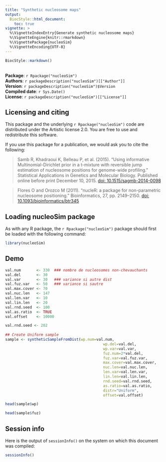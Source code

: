 ```yaml
---
title: "Synthetic nucleosome maps"
output:
  BiocStyle::html_document:
    toc: true
vignette: >
  %\VignetteIndexEntry{Generate synthetic nucleosome maps}
  %\VignetteEngine{knitr::rmarkdown}
  %\VignettePackage{nucleoSim}
  %\VignetteEncoding{UTF-8}
---
```


```r
BiocStyle::markdown()
```
<br>
**Package**: `r Rpackage("nucleoSim")`<br />
**Authors**: `r packageDescription("nucleoSim")[["Author"]]`<br />
**Version**: `r packageDescription("nucleoSim")$Version`<br />
**Compiled date**: `r Sys.Date()`<br />
**License**: `r packageDescription("nucleoSim")[["License"]]`<br />

## Licensing and citing

This package and the underlying `r Rpackage("nucleoSim")` code are 
distributed under the Artistic license 2.0. You are free to use and 
redistribute this software.

If you use this package for a publication, we would ask you to cite the following:

> Samb R, Khadraoui K, Belleau P, et al. (2015). "Using informative Multinomial-Dirichlet prior in a t-mixture with reversible jump estimation of nucleosome positions for genome-wide profiling." Statistical Applications in Genetics and Molecular Biology. Published online before print December 10, 2015. <a href="http://dx.doi.org/10.1515/sagmb-2014-0098">doi: 10.1515/sagmb-2014-0098</a>

> Flores O and Orozco M (2011). “nucleR: a package for non-parametric nucleosome positioning.” Bioinformatics, 27, pp. 2149–2150. <a href="http://dx.doi.org/10.1093/bioinformatics/btr345">doi: 10.1093/bioinformatics/btr345</a>


## Loading nucleoSim package

As with any R package, the `r Rpackage("nucleoSim")` package should 
first be loaded with the following command:

```r
library(nucleoSim)
```


## Demo


```r
val.num       <- 330  ### nombre de nucleosomes non-chevauchants
val.del       <- 30
val.var       <- 30   ### variance si autre dist
val.fuz.var   <- 50   ### variance si sautre
val.max.cover <- 70
val.nuc.len   <- 147
val.len.var   <- 10
val.lin.len   <- 20
val.rnd.seed  <- 100
val.as.ratio  <- TRUE
val.offset    <- 10000

val.rnd.seed <- 202
        
## Create Uniform sample
sample <- syntheticSampleFromDist(wp.num=val.num,
                                            wp.del=val.del,
                                            wp.var=val.var,
                                            fuz.num=2*val.del,
                                            fuz.var=val.fuz.var,
                                            max.cover=val.max.cover,
                                            nuc.len=val.nuc.len,
                                            len.var=val.len.var,
                                            lin.len=val.lin.len,
                                            rnd.seed=val.rnd.seed,
                                            as.ratio=val.as.ratio,
                                            distr="Uniform",
                                            offset=val.offset)

head(sample$wp)

head(sample$fuz)
```


## Session info

Here is the output of `sessionInfo()` on the system on which this document was 
compiled:

```r
sessionInfo()
```
